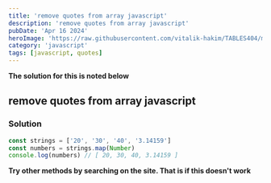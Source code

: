 ```yaml
---
title: 'remove quotes from array javascript'
description: 'remove quotes from array javascript'
pubDate: 'Apr 16 2024'
heroImage: 'https://raw.githubusercontent.com/vitalik-hakim/TABLES404/main/error_b/JavaScript.png'
category: 'javascript'
tags: [javascript, quotes]
---
```


**The solution for this is noted below**

## remove quotes from array javascript

### Solution

```javascript
const strings = ['20', '30', '40', '3.14159']
const numbers = strings.map(Number)
console.log(numbers) // [ 20, 30, 40, 3.14159 ]
```

**Try other methods by searching on the site. That is if this doesn't work**
